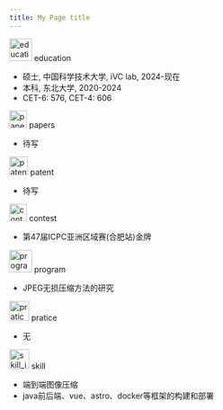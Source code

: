 ```yaml
---
title: My Page title
---
```



<div className="education-container">
  <img src={education_img.src} alt="education_img" width="40" height="40" />
  <span className="education-title">education</span>
</div>

<ul className="education-list">
<li>硕士, 中国科学技术大学, iVC lab, 2024-现在</li>
<li>本科, 东北大学, 2020-2024</li>
<li>CET-6: 576, CET-4: 606</li>
</ul>


<div className="education-container">
  <img src={paper_img.src} alt="paper_img" width="31" height="31" />
  <span className="education-title">papers</span>
</div>

<ul className="education-list">
<li>待写</li>
</ul>

<div className="education-container">
  <img src={patent_img.src} alt="patent_img" width="33" height="33" />
  <span className="education-title">patent</span>
</div>

<ul className="education-list">
<li>待写</li>
</ul>

<div className="education-container">
  <img src={contest_img.src} alt="contest_img" width="31" height="31" />
  <span className="education-title">contest</span>
</div>

<ul className="education-list">
<li>第47届ICPC亚洲区域赛(合肥站)金牌</li>
</ul>

<div className="education-container">
  <img src={program_img.src} alt="program_img" width="40" height="40" />
  <span className="education-title">program</span>
</div>

<ul className="education-list">
<li>JPEG无损压缩方法的研究</li>
</ul>

<div className="education-container">
  <img src={pratice_img.src} alt="pratice_img" width="35" height="35" />
  <span className="education-title">pratice</span>
</div>

<ul className="education-list">
<li>无</li>
</ul>

<div className="education-container">
  <img src={skill_img.src} alt="skill_img" width="35" height="35" />
  <span className="education-title">skill</span>
</div>

<ul className="education-list">
<li>端到端图像压缩</li>
<li>java前后端、vue、astro、docker等框架的构建和部署</li>
</ul>

<style jsx>
{`
  .education-container {
    display: flex;
    align-items: center;
    margin-bottom: 0;
    height: 40px;
    width: 100%;
  }

  .education-title {
    margin-left: 8px;
    font-weight: bold;
    font-size: 20px;
    line-height: 1.5; /* 调整行间距 */
    font-size: 25px;
  }

  .education-list {
    margin-top: 0;
    margin-bottom: 0;
    line-height: 1.8; /* 调整列表行间距 */
    font-size: 20px;
  }
`}
</style>
